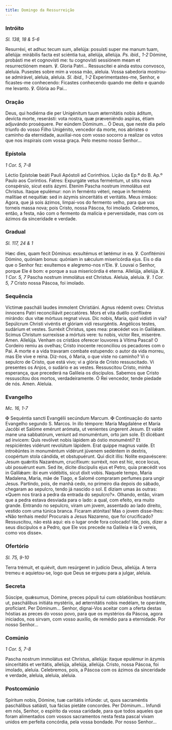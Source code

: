 ```yaml
---
title: Domingo da Ressurreição
---
```


### Intróito

<em>Sl. 138, 18 & 5-6</em>

<div class="side-by-side not-content">
  <span>
    Resurréxi, et adhuc tecum sum, allelúja: posuísti super me manum tuam,
    allelúja: mirábilis facta est sciéntia tua, allelúja, allelúja.
    <em>Ps. ibid., 1-2</em> Dómine, probásti me et cognovísti me: tu cognovísti sessiónem
    meam et resurrectiónem meam. ℣. Gloria Patri...
  </span>
  <span>
    Ressuscitei e ainda estou convosco, aleluia. Pusestes sobre mim a vossa mão,
    aleluia. Vossa sabedoria mostrou-se admirável, aleluia, aleluia.
    <em>Sl. ibid., 1-2</em> Experimentastes-me, Senhor, e ficastes-me conhecendo:
    Ficastes conhecendo quando me deito e quando me levanto. ℣. Glória ao Pai...
  </span>
</div>

### Oração

<div class="side-by-side not-content">
  <span>
    Deus, qui hodiérna die per Unigénitum tuum æternitátis nobis áditum, devícta
    morte, reserásti: vota nostra, quæ præveniéndo aspíras, étiam adjuvándo
    proséquere. Per eúndem Dóminum...
  </span>
  <span>
    Ó Deus, que neste dia pelo triunfo do vosso Filho Unigénito, vencedor da
    morte, nos abristes o caminho da eternidade, auxiliai-nos com vosso socorro
    a realizar os votos que nos inspirais com vossa graça. Pelo mesmo nosso
    Senhor...
  </span>
</div>

### Epístola

<em>1 Cor. 5, 7-8</em>

<div class="side-by-side not-content">
  <span>Léctio Epístolæ beáti Pauli Apóstoli ad Corinthios.</span>
  <span>Lição da Ep.ª do B. Ap.º Paulo aos Coríntios.</span>
  <span>
    Fatres: Expurgáte vetus ferméntum, ut sitis nova conspérsio, sicut estis
    ázymi. Etenim Pascha nostrum immolátus est Christus. Itaque epulémur: non in
    ferménto véteri, neque in ferménto malítiae et nequitiæ: sed in ázymis
    sinceritátis et veritátis.
  </span>
  <span>
    Meus irmãos: Agora, que já sois ázimos, limpai-vos do fermento velho, para
    que vos torneis massa nova; pois Cristo, nossa Páscoa, foi imolado.
    Celebremos, então, a festa, não com o fermento da malícia e perversidade,
    mas com os ázimos da sinceridade e verdade.
  </span>
</div>

### Gradual

<em>Sl. 117, 24 & 1</em>

<div class="side-by-side not-content">
  <span>
    Hæc dies, quam fecit Dóminus: exsultémus et lætémur in ea. ℣. Confitémini
    Dómino, quóniam bonus: quóniam in sǽculum misericórdia ejus.
  </span>
  <span>
    Eis o dia que o Senhor fez: exultemos e alegremo-nos n’Ele. ℣. Louvai o
    Senhor, porque Ele é bom: e porque a sua misericórdia é eterna.
  </span>
  <span>
    Allelúja, allelúja. ℣. <em>1 Cor. 5, 7</em> Pascha nostrum immolátus est
    Christus.
  </span>
  <span>
    Aleluia, aleluia. ℣. <em>1 Cor. 5, 7</em> Cristo nossa Páscoa, foi imolado.
  </span>
</div>

### Sequência

<div class="side-by-side not-content">
  <span>
    Víctimæ pascháli laudes ímmolent Christiáni. Agnus rédemit oves: Christus
    ínnocens Patri reconciliávit peccatóres. Mors et vita duéllo conflixére
    mirándo: dux vitæ mórtuus regnat vivus. Dic nobis, María, quid vidísti in
    via? Sepúlcrum Christi vivéntis et glóriam vidi resurgéntis. Angélicos
    testes, sudárium et vestes. Surréxit Christus, spes mea: præcédet vos in
    Galilǽam. Scimus Christum surrexísse a mórtuis vere: tu nobis, victor Rex,
    miserére. Amen. Allelúja.
  </span>
  <span>
    Venham os cristãos oferecer louvores à Vítima Pascal! O Cordeiro remiu as
    ovelhas; Cristo inocente reconciliou os pecadores com o Pai. A morte e a
    vida travaram combate estupendo: o autor da vida morreu, mas Ele vive e
    reina. Diz-nos, ó Maria, o que viste no caminho? Vi o sepulcro de Cristo,
    que está vivo; vi a glória de Cristo ressuscitado. Vi presentes os Anjos, o
    sudário e as vestes. Ressuscitou Cristo, minha esperança, que precederá na
    Galileia os discípulos. Sabemos que Cristo ressuscitou dos mortos,
    verdadeiramente. Ó Rei vencedor, tende piedade de nós. Amen. Aleluia.
  </span>
</div>

### Evangelho

<em>Mc. 16, 1-7</em>

<div class="side-by-side not-content">
  <span>
    <span class="text-red-500">✠</span> Sequéntia sancti Evangélii secúndum
    Marcum.
  </span>
  <span>
    <span class="text-red-500">✠</span> Continuação do santo Evangelho segundo
    S. Marcos.
  </span>
  <span>
    In illo témpore: María Magdaléne et María Jacóbi et Salóme emérunt arómata,
    ut venientes úngerent Jesum. Et valde mane una sabbatórum, veniunt ad
    monuméntum, orto jam sole. Et dicébant ad ínvicem: Quis revólvet nobis
    lápidem ab óstio monuménti? Et respiciéntes vidérunt revolútum lápidem. Erat
    quippe magnus valde. Et introëúntes in monuméntum vidérunt júvenem sedéntem
    in dextris, coopértum stola cándida, et obstupuérunt. Qui dicit illis:
    Nolíte expavéscere: Jesum quǽritis Nazarénum, crucifíxum: surréxit, non est
    hic, ecce locus, ubi posuérunt eum. Sed ite, dícite discípulis ejus et
    Petro, quia præcédit vos in Galilǽam: ibi eum vidébitis, sicut dixit vobis.
  </span>
  <span>
    Naquele tempo, Maria Madalena, Maria, mãe de Tiago, e Salomé compraram
    perfumes para ungir Jesus. Partindo, pois, de manhã cedo, no primeiro dia
    depois do sábado, chegaram ao sepulcro, tendo já nascido o sol. E diziam
    umas às outras: «Quem nos tirará a pedra da entrada do sepulcro?». Olhando,
    então, viram que a pedra estava desviada para o lado: a qual, com efeito,
    era muito grande. Entrando no sepulcro, viram um jovem, assentado ao lado
    direito, vestido com uma túnica branca. Ficaram atónitas! Mas o jovem
    disse-lhes: «Não tenhais medo! Procurais a Jesus Nazareno, que foi
    crucificado? Ressuscitou, não está aqui: eis o lugar onde fora colocado!
    Ide, pois, dizer a seus discípulos e a Pedro, que Ele vos precede na
    Galileia e lá O vereis, como vos disse».
  </span>
</div>

### Ofertório

<em>Sl. 75, 9-10</em>

<div class="side-by-side not-content">
  <span>
    Terra trémuit, et quiévit, dum resúrgeret in judício Deus, allelúja.
  </span>
  <span>
    A terra tremeu e aquietou-se, logo que Deus se ergueu para a julgar,
    aleluia.
  </span>
</div>

### Secreta

<div class="side-by-side not-content">
  <span>
    Súscipe, quǽsumus, Dómine, preces pópuli tui cum oblatiónibus hostiárum: ut,
    paschálibus initiáta mystériis, ad æternitátis nobis medélam, te operánte,
    profíciant. Per Dóminum...
  </span>
  <span>
    Senhor, dignai-Vos aceitar com a oferta destas hóstias as preces do vosso
    povo, para que os mystérios da Páscoa, agora iniciados, nos sirvam, com
    vosso auxílio, de remédio para a eternidade. Por nosso Senhor...
  </span>
</div>

### Comúnio

<em>1 Cor. 5, 7-8</em>

<div class="side-by-side not-content">
  <span>
    Pascha nostrum immolátus est Christus, allelúja: itaque epulémur in ázymis
    sinceritátis et veritátis, allelúja, allelúja, allelúja.
  </span>
  <span>
    Cristo, nossa Páscoa, foi imolado, aleluia. Celebremos, pois, a Páscoa com
    os ázimos da sinceridade e verdade, aleluia, aleluia, aleluia.
  </span>
</div>

### Postcomúnio

<div class="side-by-side not-content">
  <span>
    Spíritum nobis, Dómine, tuæ caritátis infúnde: ut, quos sacraméntis
    paschálibus satiásti, tua fácias pietáte concordes. Per Dóminum...
  </span>
  <span>
    Infundi em nós, Senhor, o espírito da vossa caridade, para que todos aqueles
    que foram alimentados com vossos sacramentos nesta festa pascal vivam unidos
    em perfeita concórdia, pela vossa bondade. Por nosso Senhor...
  </span>
</div>
